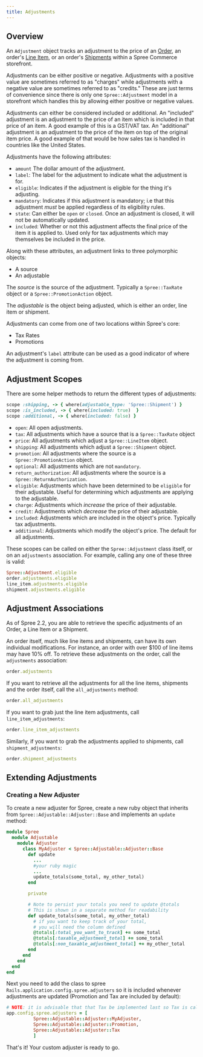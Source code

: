 ```yaml
---
title: Adjustments
---
```


## Overview

An `Adjustment` object tracks an adjustment to the price of an [Order](orders), an order's [Line Item](orders#line-items), or an order's [Shipments](shipments) within a Spree Commerce storefront.

Adjustments can be either positive or negative. Adjustments with a positive value are sometimes referred to as "charges" while adjustments with a negative value are sometimes referred to as "credits." These are just terms of convenience since there is only one `Spree::Adjustment` model in a storefront which handles this by allowing either positive or negative values.

Adjustments can either be considered included or additional. An "included" adjustment is an adjustment to the price of an item which is included in that price of an item. A good example of this is a GST/VAT tax. An "additional" adjustment is an adjustment to the price of the item on top of the original item price. A good example of that would be how sales tax is handled in countries like the United States.

Adjustments have the following attributes:

* `amount` The dollar amount of the adjustment.
* `label`: The label for the adjustment to indicate what the adjustment is for.
* `eligible`: Indicates if the adjustment is eligible for the thing it's adjusting.
* `mandatory`: Indicates if this adjustment is mandatory; i.e that this adjustment _must_ be applied regardless of its eligibility rules.
* `state`: Can either be `open` or `closed`. Once an adjustment is closed, it will not be automatically updated.
* `included`: Whether or not this adjustment affects the final price of the item it is applied to. Used only for tax adjustments which may themselves be included in the price.

Along with these attributes, an adjustment links to three polymorphic objects:

* A source
* An adjustable

The _source_ is the source of the adjustment. Typically a `Spree::TaxRate` object or a `Spree::PromotionAction` object.

The _adjustable_ is the object being adjusted, which is either an order, line item or shipment.

Adjustments can come from one of two locations within Spree's core:

* Tax Rates
* Promotions

An adjustment's `label` attribute can be used as a good indicator of where the adjustment is coming from.

## Adjustment Scopes

There are some helper methods to return the different types of adjustments:

```ruby
scope :shipping, -> { where(adjustable_type: 'Spree::Shipment') }
scope :is_included, -> { where(included: true)  }
scope :additional, -> { where(included: false) }
```

* `open`: All open adjustments.
* `tax`: All adjustments which have a source that is a `Spree::TaxRate` object
* `price`: All adjustments which adjust a `Spree::LineItem` object.
* `shipping`: All adjustments which adjust a `Spree::Shipment` object.
* `promotion`: All adjustments where the source is a `Spree::PromotionAction` object.
* `optional`: All adjustments which are not `mandatory`.
* `return_authorization`: All adjustments where the source is a `Spree::ReturnAuthorization`.
* `eligible`: Adjustments which have been determined to be `eligible` for their adjustable. Useful for determining which adjustments are applying to the adjustable.
* `charge`: Adjustments which _increase_ the price of their adjustable.
* `credit`: Adjustments which _decrease_ the price of their adjustable.
* `included`: Adjustments which are included in the object's price. Typically tax adjustments.
* `additional`: Adjustments which modify the object's price. The default for all adjustments.

These scopes can be called on either the `Spree::Adjustment` class itself, or on an `adjustments` association. For example, calling any one of these three is valid:

```ruby
Spree::Adjustment.eligible
order.adjustments.eligible
line_item.adjustments.eligible
shipment.adjustments.eligible
```

## Adjustment Associations

As of Spree 2.2, you are able to retrieve the specific adjustments of an Order, a Line Item or a Shipment.

An order itself, much like line items and shipments, can have its own individual modifications. For instance, an order with over $100 of line items may have 10% off. To retrieve these adjustments on the order, call the `adjustments` association:

```ruby
order.adjustments
```

If you want to retrieve all the adjustments for all the line items, shipments and the order itself, call the `all_adjustments` method:

```ruby
order.all_adjustments
```

If you want to grab just the line item adjustments, call `line_item_adjustments`:

```ruby
order.line_item_adjustments
```

Similarly, if you want to grab the adjustments applied to shipments, call `shipment_adjustments`:

```ruby
order.shipment_adjustments
```

## Extending Adjustments

### Creating a New Adjuster

To create a new adjuster for Spree, create a new ruby object that inherits from `Spree::Adjustable::Adjuster::Base` and implements an `update` method:

```ruby
module Spree
  module Adjustable
    module Adjuster
      class MyAdjuster < Spree::Adjustable::Adjuster::Base
        def update
          ...
          #your ruby magic
          ...
          update_totals(some_total, my_other_total)
        end

        private

        # Note to persist your totals you need to update @totals
        # This is shown in a separate method for readability
        def update_totals(some_total, my_other_total)
          # if you want to keep track of your total,
          # you will need the column defined
          @totals[:total_you_want_to_track] += some_total
          @totals[:taxable_adjustment_total] += some_total
          @totals[:non_taxable_adjustment_total] += my_other_total
        end
      end
    end
  end
end
```

Next you need to add the class to spree `Rails.application.config.spree.adjusters` so it is included whenever adjustments are updated \(Promotion and Tax are included by default\):

```ruby
# NOTE: it is advisable that that Tax be implemented last so Tax is calculated correctly
app.config.spree.adjusters = [
          Spree::Adjustable::Adjuster::MyAdjuster,
          Spree::Adjustable::Adjuster::Promotion,
          Spree::Adjustable::Adjuster::Tax
          ]
```

That's it! Your custom adjuster is ready to go.

